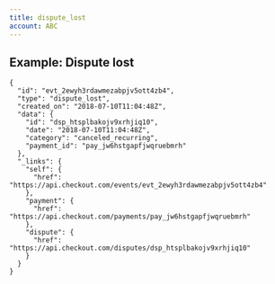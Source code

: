 ```yaml
---
title: dispute_lost
account: ABC
---
```


Example: Dispute lost
---------------------

    {
      "id": "evt_2ewyh3rdawmezabpjv5ott4zb4",
      "type": "dispute_lost",
      "created_on": "2018-07-10T11:04:48Z",
      "data": {
        "id": "dsp_htsplbakojv9xrhjiq10",
        "date": "2018-07-10T11:04:48Z",
        "category": "canceled_recurring",
        "payment_id": "pay_jw6hstgapfjwqruebmrh"
      },
      "_links": {
        "self": {
          "href": "https://api.checkout.com/events/evt_2ewyh3rdawmezabpjv5ott4zb4"
        },
        "payment": {
          "href": "https://api.checkout.com/payments/pay_jw6hstgapfjwqruebmrh"
        },
        "dispute": {
          "href": "https://api.checkout.com/disputes/dsp_htsplbakojv9xrhjiq10"
        }
      }
    }
